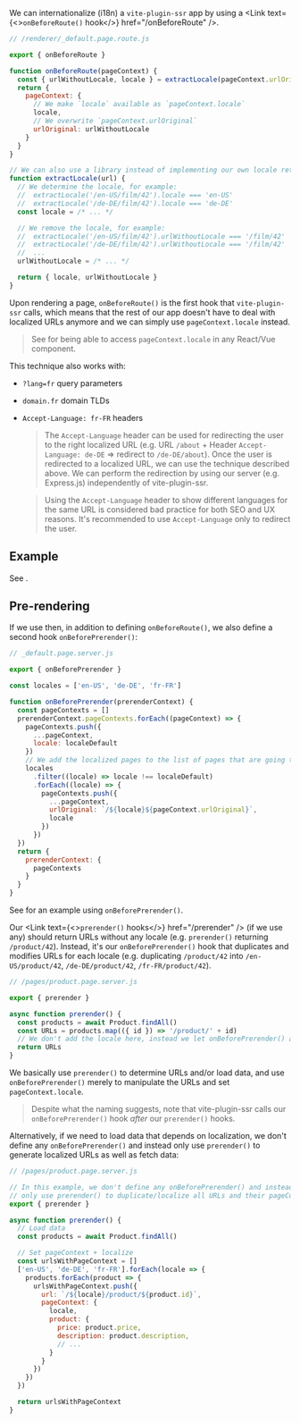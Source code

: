 
We can internationalize (i18n) a `vite-plugin-ssr` app by using a <Link text={<><code>onBeforeRoute()</code> hook</>} href="/onBeforeRoute" />.

```js
// /renderer/_default.page.route.js

export { onBeforeRoute }

function onBeforeRoute(pageContext) {
  const { urlWithoutLocale, locale } = extractLocale(pageContext.urlOriginal)
  return {
    pageContext: {
      // We make `locale` available as `pageContext.locale`
      locale,
      // We overwrite `pageContext.urlOriginal`
      urlOriginal: urlWithoutLocale
    }
  }
}

// We can also use a library instead of implementing our own locale retrieval mechanism
function extractLocale(url) {
  // We determine the locale, for example:
  //  extractLocale('/en-US/film/42').locale === 'en-US'
  //  extractLocale('/de-DE/film/42').locale === 'de-DE'
  const locale = /* ... */

  // We remove the locale, for example:
  //  extractLocale('/en-US/film/42').urlWithoutLocale === '/film/42'
  //  extractLocale('/de-DE/film/42').urlWithoutLocale === '/film/42'
  //  ...
  urlWithoutLocale = /* ... */

  return { locale, urlWithoutLocale }
}
```

Upon rendering a page, `onBeforeRoute()` is the first hook that `vite-plugin-ssr` calls, which means that the rest of our app doesn't have to deal with localized URLs anymore and we can simply use `pageContext.locale` instead.

> See <Link href="/pageContext-anywhere" /> for being able to access `pageContext.locale` in any React/Vue component.

This technique also works with:

- `?lang=fr` query parameters
- `domain.fr` domain TLDs
- `Accept-Language: fr-FR` headers
   > The `Accept-Language` header can be used for redirecting the user to the right localized URL (e.g. URL `/about` + Header `Accept-Language: de-DE` => redirect to `/de-DE/about`). Once the user is redirected to a localized URL, we can use the technique described above. We can perform the redirection by using our server (e.g. Express.js) independently of vite-plugin-ssr.

   > Using the `Accept-Language` header to show different languages for the same URL is considered bad practice for both SEO and UX reasons. It's recommended to use `Accept-Language` only to redirect the user.


## Example

See <RepoLink path='/examples/i18n/' />.


## Pre-rendering

If we use <Link text="pre-rendering" href="/pre-rendering" /> then, in addition to defining `onBeforeRoute()`, we also define a second hook `onBeforePrerender()`:

```js
// _default.page.server.js

export { onBeforePrerender }

const locales = ['en-US', 'de-DE', 'fr-FR']

function onBeforePrerender(prerenderContext) {
  const pageContexts = []
  prerenderContext.pageContexts.forEach((pageContext) => {
    pageContexts.push({
      ...pageContext,
      locale: localeDefault
    })
    // We add the localized pages to the list of pages that are going to be pre-rendered
    locales
      .filter((locale) => locale !== localeDefault)
      .forEach((locale) => {
        pageContexts.push({
          ...pageContext,
          urlOriginal: `/${locale}${pageContext.urlOriginal}`,
          locale
        })
      })
  })
  return {
    prerenderContext: {
      pageContexts
    }
  }
}
```

See <RepoLink path='/examples/i18n/' /> for an example using `onBeforePrerender()`.

Our <Link text={<><code>prerender()</code> hooks</>} href="/prerender" /> (if we use any) should return URLs without any locale (e.g. `prerender()` returning `/product/42`). Instead, it's our `onBeforePrerender()` hook that duplicates and modifies URLs for each locale (e.g. duplicating `/product/42` into `/en-US/product/42`, `/de-DE/product/42`, `/fr-FR/product/42`).

```js
// /pages/product.page.server.js

export { prerender }

async function prerender() {
  const products = await Product.findAll()
  const URLs = products.map(({ id }) => '/product/' + id)
  // We don't add the locale here, instead we let onBeforePrerender() add the locales
  return URLs
}
```

We basically use `prerender()` to determine URLs and/or load data, and use `onBeforePrerender()` merely to manipulate the URLs and set `pageContext.locale`.

> Despite what the naming suggests, note that vite-plugin-ssr calls our `onBeforePrerender()` hook *after* our `prerender()` hooks.

Alternatively, if we need to load data that depends on localization, we don't define any `onBeforePrerender()` and instead only use `prerender()` to generate localized URLs as well as fetch data:

```js
// /pages/product.page.server.js

// In this example, we don't define any onBeforePrerender() and instead
// only use prerender() to duplicate/localize all URLs and their pageContext
export { prerender }

async function prerender() {
  // Load data
  const products = await Product.findAll()

  // Set pageContext + localize
  const urlsWithPageContext = []
  ['en-US', 'de-DE', 'fr-FR'].forEach(locale => {
    products.forEach(product => {
      urlsWithPageContext.push({
        url: `/${locale}/product/${product.id}`,
        pageContext: {
          locale,
          product: {
            price: product.price,
            description: product.description,
            // ...
          }
        }
      })
    })
  })

  return urlsWithPageContext
}
```
